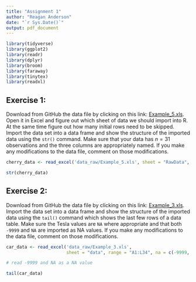 ```yaml
---
title: "Assignment 1"
author: "Reagan Anderson"
date: "`r Sys.Date()`"
output: pdf_document
---
```


```r
library(tidyverse)
library(ggplot2)
library(readr)
library(dplyr)
library(broom)
library(faraway)
library(tinytex)
library(readxl)
```

## Exercise 1:
Download from GitHub the data file by clicking on this link:  [Example_5.xls](https://github.com/BuscagliaR/STA_444_v2/raw/refs/heads/main/data-raw/Example_5.xls). Open it in Excel and figure out which sheet of data we should import into R. At the same time figure out how many initial rows need to be skipped. Import the data set into a data frame and show the structure of the imported data using the `str()` command. Make sure that your data has $n=31$ observations and the three columns are appropriately named. If you make any modifications to the data file, comment on those modifications.

```r
cherry_data <- read_excel('data_raw/Example_5.xls', sheet = "RawData", range = 'A5:C36')

str(cherry_data)
```


## Exercise 2:
Download from GitHub the data file by clicking on this link: [Example_3.xls](https://github.com/BuscagliaR/STA_444_v2/raw/refs/heads/main/data-raw/Example_3.xls). Import the data set into a data frame and show the structure of the imported data using the `tail()` command which shows the last few rows of a data table. Make sure the Tesla values are `NA` where appropriate and that both `-9999` and `NA` are imported as NA values. If you make any modifications to the data file, comment on those modifications.

```r
car_data <- read_excel('data_raw/Example_3.xls', 
                       sheet = "data", range = "A1:L34", na = c(-9999, "NA"))

# read -9999 and NA as a NA value

tail(car_data)
```

